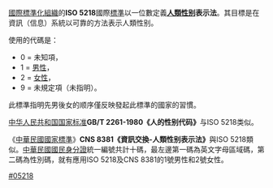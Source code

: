{{unreferenced|time=2019-08-25T07:26:58+00:00}}
[[國際標準化組織|國際標準化組織]]的'''ISO 5218'''國際[[標準|標準]]以一位數定義'''[[人類|人類]][[性别|性别]]表示法'''。其目標是在資訊（信息）系統以可靠的方法表示人類性别。

使用的代碼是：
* 0 = 未知項，
* 1 = [[男性|男性]]，
* 2 = [[女性|女性]]，
* 9 = 未規定項（未指明）。

此標準指明先男後女的顺序僅反映發起此標準的國家的習慣。

[[中华人民共和国国家标准|中华人民共和国国家标准]]'''GB/T 2261-1980《人的性别代码》'''与ISO 5218类似。

《[[中華民國國家標準|中華民國國家標準]]》'''CNS 8381《資訊交換-人類性别表示法》'''與ISO 5218類似。[[中華民國國民身分證|中華民國國民身分證]]統一編號共計十碼，最左邊第一碼為英文字母區域碼，第二碼為性別碼，就有應用ISO 5218及CNS 8381的1號男性和2號女性。

{{ISO}}

[[Category:ISO標準|#05218]]